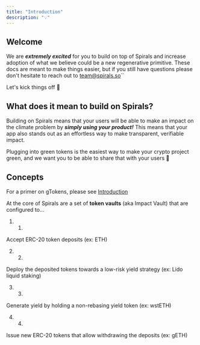 ```yaml
---
title: "Introduction"
description: "💡"
---
```


## Welcome

We are _**extremely excited**_ for you to build on top of Spirals and increase adoption of what we believe could be a new regenerative primitive. These docs are meant to make things easier, but if you still have questions please don't hesitate to reach out to [team@spirals.so](mailto:team@spirals.so)``

Let's kick things off 🙌

## What does it mean to build on Spirals?

Building on Spirals means that your users will be able to make an impact on the climate problem by _**simply using your product!**_ This means that your app also stands out as an effortless way to make transparent, verifiable impact.

Plugging into green tokens is the easiest way to make your crypto project green, and we want you to be able to share that with your users 🌱

## Concepts

For a primer on gTokens, please see [Introduction](/green-tokens/introduction)

At the core of Spirals are a set of **token vaults** (aka Impact Vault) that are configured to...

1. 1.  
Accept ERC-20 token deposits (ex: ETH)

2. 2.  
Deploy the deposited tokens towards a low-risk yield strategy (ex: Lido liquid staking)

3. 3.  
Generate yield by holding a non-rebasing yield token (ex: wstETH)

4. 4.  
Issue new ERC-20 tokens that allow withdrawing the deposits (ex: gETH)